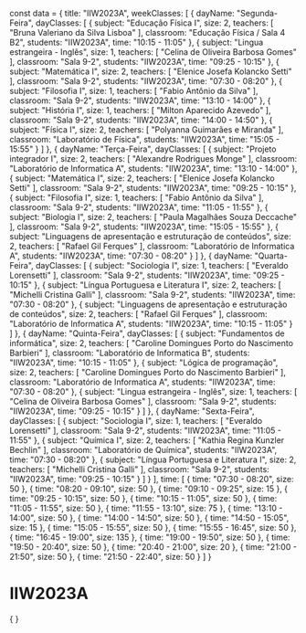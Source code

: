 const data = {
  title: "IIW2023A",
  weekClasses: [
    {
      dayName: "Segunda-Feira",
      dayClasses: [
        {
          subject: "Educação Física I",
          size: 2,
          teachers: [
            "Bruna Valeriano da Silva Lisboa"
          ],
          classroom: "Educação Física / Sala 4 B2",
          students: "IIW2023A",
          time: "10:15 - 11:05"
        },
        {
          subject: "Lingua estrangeira - Inglês",
          size: 1,
          teachers: [
            "Celina de Oliveira Barbosa Gomes"
          ],
          classroom: "Sala 9-2",
          students: "IIW2023A",
          time: "09:25 - 10:15"
        },
        {
          subject: "Matemática I",
          size: 2,
          teachers: [
            "Elenice Josefa Kolancko Setti"
          ],
          classroom: "Sala 9-2",
          students: "IIW2023A",
          time: "07:30 - 08:20"
        },
        {
          subject: "Filosofia I",
          size: 1,
          teachers: [
            "Fabio Antônio da Silva"
          ],
          classroom: "Sala 9-2",
          students: "IIW2023A",
          time: "13:10 - 14:00"
        },
        {
          subject: "História I",
          size: 1,
          teachers: [
            "Milton Aparecido Azevedo"
          ],
          classroom: "Sala 9-2",
          students: "IIW2023A",
          time: "14:00 - 14:50"
        },
        {
          subject: "Física I",
          size: 2,
          teachers: [
            "Polyanna Guimarães e Miranda"
          ],
          classroom: "Laboratório de Física",
          students: "IIW2023A",
          time: "15:05 - 15:55"
        }
      ]
    },
    {
      dayName: "Terça-Feira",
      dayClasses: [
        {
          subject: "Projeto integrador I",
          size: 2,
          teachers: [
            "Alexandre Rodrigues Monge"
          ],
          classroom: "Laboratório de Informatica A",
          students: "IIW2023A",
          time: "13:10 - 14:00"
        },
        {
          subject: "Matemática I",
          size: 2,
          teachers: [
            "Elenice Josefa Kolancko Setti"
          ],
          classroom: "Sala 9-2",
          students: "IIW2023A",
          time: "09:25 - 10:15"
        },
        {
          subject: "Filosofia I",
          size: 1,
          teachers: [
            "Fabio Antônio da Silva"
          ],
          classroom: "Sala 9-2",
          students: "IIW2023A",
          time: "11:05 - 11:55"
        },
        {
          subject: "Biologia I",
          size: 2,
          teachers: [
            "Paula Magalhães Souza Deccache"
          ],
          classroom: "Sala 9-2",
          students: "IIW2023A",
          time: "15:05 - 15:55"
        },
        {
          subject: "Linguagens de apresentação e estruturação de conteúdos",
          size: 2,
          teachers: [
            "Rafael Gil Ferques"
          ],
          classroom: "Laboratório de Informatica A",
          students: "IIW2023A",
          time: "07:30 - 08:20"
        }
      ]
    },
    {
      dayName: "Quarta-Feira",
      dayClasses: [
        {
          subject: "Sociologia I",
          size: 1,
          teachers: [
            "Everaldo Lorensetti"
          ],
          classroom: "Sala 9-2",
          students: "IIW2023A",
          time: "09:25 - 10:15"
        },
        {
          subject: "Língua Portuguesa e Literatura I",
          size: 2,
          teachers: [
            "Michelli Cristina Galli"
          ],
          classroom: "Sala 9-2",
          students: "IIW2023A",
          time: "07:30 - 08:20"
        },
        {
          subject: "Linguagens de apresentação e estruturação de conteúdos",
          size: 2,
          teachers: [
            "Rafael Gil Ferques"
          ],
          classroom: "Laboratório de Informatica A",
          students: "IIW2023A",
          time: "10:15 - 11:05"
        }
      ]
    },
    {
      dayName: "Quinta-Feira",
      dayClasses: [
        {
          subject: "Fundamentos de informática",
          size: 2,
          teachers: [
            "Caroline Domingues Porto do Nascimento Barbieri"
          ],
          classroom: "Laboratório de Informatica B",
          students: "IIW2023A",
          time: "10:15 - 11:05"
        },
        {
          subject: "Lógica de programação",
          size: 2,
          teachers: [
            "Caroline Domingues Porto do Nascimento Barbieri"
          ],
          classroom: "Laboratório de Informatica A",
          students: "IIW2023A",
          time: "07:30 - 08:20"
        },
        {
          subject: "Lingua estrangeira - Inglês",
          size: 1,
          teachers: [
            "Celina de Oliveira Barbosa Gomes"
          ],
          classroom: "Sala 9-2",
          students: "IIW2023A",
          time: "09:25 - 10:15"
        }
      ]
    },
    {
      dayName: "Sexta-Feira",
      dayClasses: [
        {
          subject: "Sociologia I",
          size: 1,
          teachers: [
            "Everaldo Lorensetti"
          ],
          classroom: "Sala 9-2",
          students: "IIW2023A",
          time: "11:05 - 11:55"
        },
        {
          subject: "Química I",
          size: 2,
          teachers: [
            "Kathia Regina Kunzler Bechlin"
          ],
          classroom: "Laboratório de Química",
          students: "IIW2023A",
          time: "07:30 - 08:20"
        },
        {
          subject: "Língua Portuguesa e Literatura I",
          size: 2,
          teachers: [
            "Michelli Cristina Galli"
          ],
          classroom: "Sala 9-2",
          students: "IIW2023A",
          time: "09:25 - 10:15"
        }
      ]
    }
  ],
  time: [
    {
      time: "07:30 - 08:20",
      size: 50
    },
    {
      time: "08:20 - 09:10",
      size: 50
    },
    {
      time: "09:10 - 09:25",
      size: 15
    },
    {
      time: "09:25 - 10:15",
      size: 50
    },
    {
      time: "10:15 - 11:05",
      size: 50
    },
    {
      time: "11:05 - 11:55",
      size: 50
    },
    {
      time: "11:55 - 13:10",
      size: 75
    },
    {
      time: "13:10 - 14:00",
      size: 50
    },
    {
      time: "14:00 - 14:50",
      size: 50
    },
    {
      time: "14:50 - 15:05",
      size: 15
    },
    {
      time: "15:05 - 15:55",
      size: 50
    },
    {
      time: "15:55 - 16:45",
      size: 50
    },
    {
      time: "16:45 - 19:00",
      size: 135
    },
    {
      time: "19:00 - 19:50",
      size: 50
    },
    {
      time: "19:50 - 20:40",
      size: 50
    },
    {
      time: "20:40 - 21:00",
      size: 20
    },
    {
      time: "21:00 - 21:50",
      size: 50
    },
    {
      time: "21:50 - 22:40",
      size: 50
    }
  ]
}

# IIW2023A

<div>
    {
        <Grid
            title={data.title} 
            weekClasses={data.weekClasses} 
            time={data.time}
        />
    }
</div>